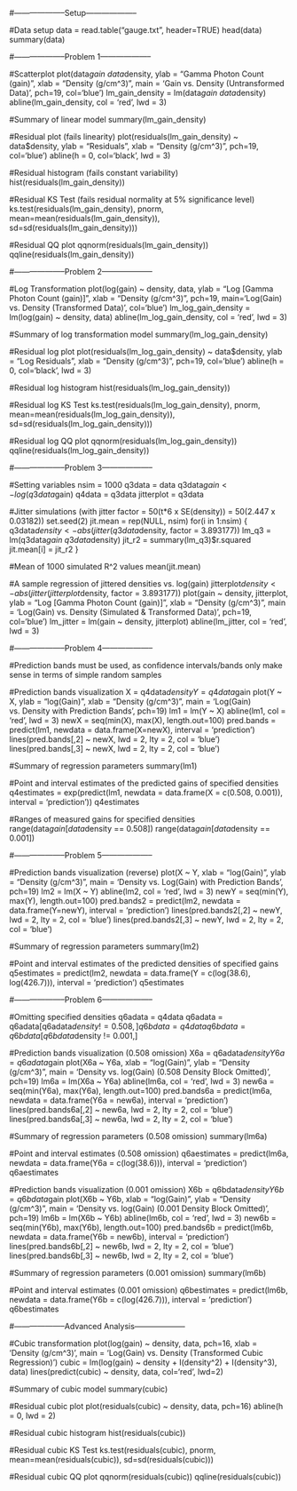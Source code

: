 #--------------------Setup-------------------- 

#Data setup
data = read.table("gauge.txt", header=TRUE)
head(data)
summary(data)

#--------------------Problem 1--------------------

#Scatterplot
plot(data$gain ~ data$density, ylab = "Gamma Photon Count (gain)", 
     xlab = "Density (g/cm^3)", main = 'Gain vs. Density (Untransformed Data)', pch=19, col='blue')
lm_gain_density = lm(data$gain ~ data$density)
abline(lm_gain_density, col = 'red', lwd = 3)

#Summary of linear model
summary(lm_gain_density)

#Residual plot (fails linearity)
plot(residuals(lm_gain_density) ~ data$density, ylab = "Residuals", xlab = "Density (g/cm^3)", pch=19, col='blue')
abline(h = 0, col='black', lwd = 3)

#Residual histogram (fails constant variability)
hist(residuals(lm_gain_density))

#Residual KS Test (fails residual normality at 5% significance level)
ks.test(residuals(lm_gain_density), pnorm, mean=mean(residuals(lm_gain_density)), 
        sd=sd(residuals(lm_gain_density)))

#Residual QQ plot
qqnorm(residuals(lm_gain_density))
qqline(residuals(lm_gain_density))

#--------------------Problem 2--------------------

#Log Transformation
plot(log(gain) ~ density, data, ylab = "Log [Gamma Photon Count (gain)]", 
     xlab = "Density (g/cm^3)", pch=19, main='Log(Gain) vs. Density (Transformed Data)', col='blue')
lm_log_gain_density = lm(log(gain) ~ density, data)
abline(lm_log_gain_density, col = 'red', lwd = 3)

#Summary of log transformation model
summary(lm_log_gain_density)

#Residual log plot 
plot(residuals(lm_log_gain_density) ~ data$density, ylab = "Log Residuals", 
     xlab = "Density (g/cm^3)", pch=19, col='blue')
abline(h = 0, col='black', lwd = 3)

#Residual log histogram
hist(residuals(lm_log_gain_density))

#Residual log KS Test 
ks.test(residuals(lm_log_gain_density), pnorm, 
        mean=mean(residuals(lm_log_gain_density)), sd=sd(residuals(lm_log_gain_density)))

#Residual log QQ plot
qqnorm(residuals(lm_log_gain_density))
qqline(residuals(lm_log_gain_density))

#--------------------Problem 3--------------------

#Setting variables
nsim = 1000
q3data = data
q3data$gain <- log(q3data$gain)
q4data = q3data
jitterplot = q3data
  
#Jitter simulations (with jitter factor = 50(t*6 x SE(density)) = 50(2.447 x 0.03182))
set.seed(2)
jit.mean = rep(NULL, nsim)
for(i in 1:nsim) {
  q3data$density <- abs(jitter(q3data$density, factor = 3.893177))
  lm_q3 = lm(q3data$gain ~ q3data$density)
  jit_r2 = summary(lm_q3)$r.squared
  jit.mean[i] = jit_r2
}

#Mean of 1000 simulated R^2 values
mean(jit.mean)

#A sample regression of jittered densities vs. log(gain)
jitterplot$density <- abs(jitter(jitterplot$density, factor = 3.893177))
plot(gain ~ density, jitterplot, ylab = "Log [Gamma Photon Count (gain)]", 
     xlab = "Density (g/cm^3)", main = 'Log(Gain) vs. Density (Simulated & Transformed Data)', pch=19, col='blue')
lm_jitter = lm(gain ~ density, jitterplot)
abline(lm_jitter, col = 'red', lwd = 3)

#--------------------Problem 4--------------------

#Prediction bands must be used, as confidence intervals/bands only make sense in terms of simple random samples

#Prediction bands visualization
X = q4data$density
Y = q4data$gain
plot(Y ~ X, ylab = "log(Gain)", xlab = "Density (g/cm^3)",
     main = 'Log(Gain) vs. Density with Prediction Bands', pch=19)
lm1 = lm(Y ~ X)
abline(lm1, col = 'red', lwd = 3)
newX = seq(min(X), max(X), length.out=100)
pred.bands = predict(lm1, newdata = data.frame(X=newX), interval = 'prediction')
lines(pred.bands[,2] ~ newX, lwd = 2, lty = 2, col = 'blue')
lines(pred.bands[,3] ~ newX, lwd = 2, lty = 2, col = 'blue')

#Summary of regression parameters
summary(lm1)

#Point and interval estimates of the predicted gains of specified densities
q4estimates = exp(predict(lm1, newdata = data.frame(X = c(0.508, 0.001)), interval = 'prediction'))
q4estimates

#Ranges of measured gains for specified densities
range(data$gain[data$density == 0.508])
range(data$gain[data$density == 0.001])

#--------------------Problem 5--------------------

#Prediction bands visualization (reverse)
plot(X ~ Y, xlab = "log(Gain)", ylab = "Density (g/cm^3)", 
     main = 'Density vs. Log(Gain) with Prediction Bands', pch=19)
lm2 = lm(X ~ Y)
abline(lm2, col = 'red', lwd = 3)
newY = seq(min(Y), max(Y), length.out=100)
pred.bands2 = predict(lm2, newdata = data.frame(Y=newY), interval = 'prediction')
lines(pred.bands2[,2] ~ newY, lwd = 2, lty = 2, col = 'blue')
lines(pred.bands2[,3] ~ newY, lwd = 2, lty = 2, col = 'blue')

#Summary of regression parameters
summary(lm2)

#Point and interval estimates of the predicted densities of specified gains
q5estimates = predict(lm2, newdata = data.frame(Y = c(log(38.6), log(426.7))), interval = 'prediction')
q5estimates

#--------------------Problem 6--------------------

#Omitting specified densities
q6adata = q4data
q6adata = q6adata[q6adata$density != 0.508,]
q6bdata = q4data
q6bdata = q6bdata[q6bdata$density != 0.001,]

#Prediction bands visualization (0.508 omission)
X6a = q6adata$density
Y6a = q6adata$gain
plot(X6a ~ Y6a, xlab = "log(Gain)", ylab = "Density (g/cm^3)", 
     main = 'Density vs. log(Gain) (0.508 Density Block Omitted)', pch=19)
lm6a = lm(X6a ~ Y6a)
abline(lm6a, col = 'red', lwd = 3)
new6a = seq(min(Y6a), max(Y6a), length.out=100)
pred.bands6a = predict(lm6a, newdata = data.frame(Y6a = new6a), interval = 'prediction')
lines(pred.bands6a[,2] ~ new6a, lwd = 2, lty = 2, col = 'blue')
lines(pred.bands6a[,3] ~ new6a, lwd = 2, lty = 2, col = 'blue')

#Summary of regression parameters (0.508 omission)
summary(lm6a)

#Point and interval estimates (0.508 omission)
q6aestimates = predict(lm6a, newdata = data.frame(Y6a = c(log(38.6))), interval = 'prediction')
q6aestimates

#Prediction bands visualization (0.001 omission)
X6b = q6bdata$density
Y6b = q6bdata$gain
plot(X6b ~ Y6b, xlab = "log(Gain)", ylab = "Density (g/cm^3)", 
     main = 'Density vs. log(Gain) (0.001 Density Block Omitted)', pch=19)
lm6b = lm(X6b ~ Y6b)
abline(lm6b, col = 'red', lwd = 3)
new6b = seq(min(Y6b), max(Y6b), length.out=100)
pred.bands6b = predict(lm6b, newdata = data.frame(Y6b = new6b), interval = 'prediction')
lines(pred.bands6b[,2] ~ new6b, lwd = 2, lty = 2, col = 'blue')
lines(pred.bands6b[,3] ~ new6b, lwd = 2, lty = 2, col = 'blue')

#Summary of regression parameters (0.001 omission)
summary(lm6b)

#Point and interval estimates (0.001 omission)
q6bestimates = predict(lm6b, newdata = data.frame(Y6b = c(log(426.7))), interval = 'prediction')
q6bestimates

#--------------------Advanced Analysis--------------------

#Cubic transformation
plot(log(gain) ~ density, data, pch=16, xlab = 'Density (g/cm^3)', 
     main = 'Log(Gain) vs. Density (Transformed Cubic Regression)')
cubic = lm(log(gain) ~ density + I(density^2) + I(density^3), data)
lines(predict(cubic) ~ density, data, col='red', lwd=2)

#Summary of cubic model
summary(cubic)

#Residual cubic plot
plot(residuals(cubic) ~ density, data, pch=16)
abline(h = 0, lwd = 2)

#Residual cubic histogram
hist(residuals(cubic))

#Residual cubic KS Test 
ks.test(residuals(cubic), pnorm, mean=mean(residuals(cubic)), sd=sd(residuals(cubic)))

#Residual cubic QQ plot
qqnorm(residuals(cubic))
qqline(residuals(cubic))
